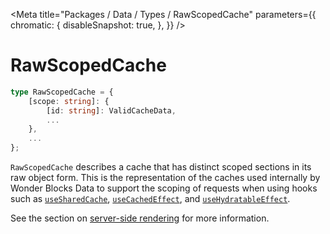
<Meta
    title="Packages / Data / Types / RawScopedCache"
    parameters={{
        chromatic: {
            disableSnapshot: true,
        },
    }}
/>

# RawScopedCache

```ts
type RawScopedCache = {
    [scope: string]: {
        [id: string]: ValidCacheData,
        ...
    },
    ...
};

```

`RawScopedCache` describes a cache that has distinct scoped sections in its raw object form. This is the representation of the caches used internally by Wonder Blocks Data to support the scoping of requests when using hooks such as [`useSharedCache`](/docs/data-exports-use-shared-cache--page), [`useCachedEffect`](/docs/data-exports-use-cached-effect--page), and [`useHydratableEffect`](/docs/data-exports-use-hydratable-effect--page).

See the section on [server-side rendering](/docs/data-server-side-rendering-and-hydration--page) for more information.
